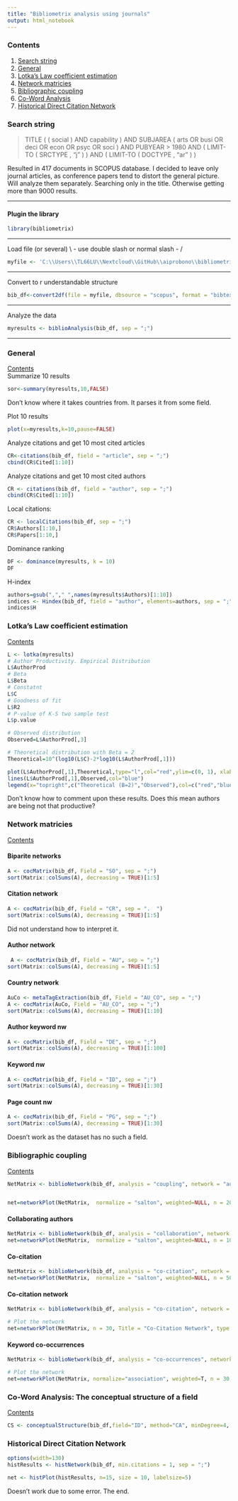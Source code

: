 ```yaml
---
title: "Bibliometrix analysis using journals"
output: html_notebook
---
```

### Contents{#con}
1. [Search string](#ss)
2. [General](#gen)
3. [Lotka’s Law coefficient estimation](#lotka)
4. [Network matricies](#nm)
5. [Bibliographic coupling](#bc)
6. [Co-Word Analysis](#cw)
7. [Historical Direct Citation Network](#hdcn)


### Search string{#ss}

>  TITLE ( ( social )  AND  capability )  AND  SUBJAREA ( arts  OR  busi  OR  deci  OR  econ  OR  psyc  OR  soci )  AND  PUBYEAR  >  1980  AND  ( LIMIT-TO ( SRCTYPE ,  "j" ) )  AND  ( LIMIT-TO ( DOCTYPE ,  "ar" ) )  


  
Resulted in 417 documents in SCOPUS database.  I decided to leave only journal articles, as conference papers tend to distort the general picture. Will analyze them separately. Searching only in the title. Otherwise getting more than 9000 results.
  
***  
#### Plugin the library
```r
library(bibliometrix)
```

***  
Load file (or several) \\ - use double slash or normal slash - /  
```r
myfile <- 'C:\\Users\\TL66LU\\Nextcloud\\GitHub\\aiprobono\\bibliometrix\\scopus social capabilities.bib'
```
***  

Convert to r understandable structure
```r
bib_df<-convert2df(file = myfile, dbsource = "scopus", format = "bibtex")
```
  
***  

Analyze the data
```r
myresults <- biblioAnalysis(bib_df, sep = ";")
```
***      
### General{#gen}
[Contents](#con)  
Summarize 10 results
```r
sor<-summary(myresults,10,FALSE)
```
Don't know where it takes countries from. It parses it from some field.

Plot 10 results
```r
plot(x=myresults,k=10,pause=FALSE)
```
Analyze citations and get 10 most cited articles
```r
CR<-citations(bib_df, field = "article", sep = ";")
cbind(CR$Cited[1:10])
```

Analyze citations and get 10 most cited authors
```r
CR <- citations(bib_df, field = "author", sep = ";")
cbind(CR$Cited[1:10])
```


Local citations:
```r
CR <- localCitations(bib_df, sep = ";")
CR$Authors[1:10,]
CR$Papers[1:10,]
```

Dominance ranking
```r
DF <- dominance(myresults, k = 10)
DF
```

H-index
```r
authors=gsub(","," ",names(myresults$Authors)[1:10])
indices <- Hindex(bib_df, field = "author", elements=authors, sep = ";", years = 50)
indices$H
```
### Lotka’s Law coefficient estimation{#lotka}
[Contents](#con)  

```r
L <- lotka(myresults)
# Author Productivity. Empirical Distribution
L$AuthorProd
# Beta
L$Beta
# Constatnt
L$C
# Goodness of fit
L$R2
# P-value of K-S two sample test
L$p.value
```
```r
# Observed distribution
Observed=L$AuthorProd[,3]

# Theoretical distribution with Beta = 2
Theoretical=10^(log10(L$C)-2*log10(L$AuthorProd[,1]))

plot(L$AuthorProd[,1],Theoretical,type="l",col="red",ylim=c(0, 1), xlab="Articles",ylab="Freq. of Authors",main="Scientific Productivity")
lines(L$AuthorProd[,1],Observed,col="blue")
legend(x="topright",c("Theoretical (B=2)","Observed"),col=c("red","blue"),lty = c(1,1,1),cex=0.6,bty="n")
```
Don't know how to comment upon these results. Does this mean authors are being not that productive?

### Network matricies{#nm}
[Contents](#con)  

#### Biparite networks

```r
A <- cocMatrix(bib_df, Field = "SO", sep = ";")
sort(Matrix::colSums(A), decreasing = TRUE)[1:5]
```
#### Citation network
```r
A <- cocMatrix(bib_df, Field = "CR", sep = ".  ")
sort(Matrix::colSums(A), decreasing = TRUE)[1:5]
```
Did not understand how to interpret it.

#### Author network

```r
 A <- cocMatrix(bib_df, Field = "AU", sep = ";")
sort(Matrix::colSums(A), decreasing = TRUE)[1:5]
```

#### Country network
```r
AuCo <- metaTagExtraction(bib_df, Field = "AU_CO", sep = ";")
A <- cocMatrix(AuCo, Field = "AU_CO", sep = ";")
sort(Matrix::colSums(A), decreasing = TRUE)[1:10]
```
#### Author keyword nw

```r
A <- cocMatrix(bib_df, Field = "DE", sep = ";")
sort(Matrix::colSums(A), decreasing = TRUE)[1:100]
```
#### Keyword nw

```r
A <- cocMatrix(bib_df, Field = "ID", sep = ";")
sort(Matrix::colSums(A), decreasing = TRUE)[1:30]
```
#### Page count nw

```r
A <- cocMatrix(bib_df, Field = "PG", sep = ";")
sort(Matrix::colSums(A), decreasing = TRUE)[1:30]
```
Doesn't work as the dataset has no such a field.

### Bibliographic coupling{#bc}
[Contents](#con)  

```r
NetMatrix <- biblioNetwork(bib_df, analysis = "coupling", network = "authors", sep = ";")


net=networkPlot(NetMatrix,  normalize = "salton", weighted=NULL, n = 20, Title = "Authors' Coupling", type = "fruchterman", size=5,size.cex=T,remove.multiple=TRUE,labelsize=0.8,label.n=20,label.cex=F)
```
#### Collaborating authors

```r
NetMatrix <- biblioNetwork(bib_df, analysis = "collaboration", network = "authors", sep = ";")
net=networkPlot(NetMatrix,  normalize = "salton", weighted=NULL, n = 100, Title = "Authors' Coupling", type = "fruchterman", size=5,size.cex=T,remove.multiple=TRUE,labelsize=0.5,label.n=10,label.cex=F)
```
#### Co-citation

```r
NetMatrix <- biblioNetwork(bib_df, analysis = "co-citation", network = "references", sep = ".  ")
net=networkPlot(NetMatrix,  normalize = "salton", weighted=NULL, n = 50, Title = "Co-citation", type = "fruchterman", size=5,size.cex=T,remove.multiple=TRUE,labelsize=0.3,label.n=10,label.cex=F)
```
#### Co-citation network
```r
NetMatrix <- biblioNetwork(bib_df, analysis = "co-citation", network = "references", sep = ";")

# Plot the network
net=networkPlot(NetMatrix, n = 30, Title = "Co-Citation Network", type = "fruchterman", size=T, remove.multiple=FALSE, labelsize=0.7,edgesize = 5)
```

#### Keyword co-occurrences
```r
NetMatrix <- biblioNetwork(bib_df, analysis = "co-occurrences", network = "keywords", sep = ";")

# Plot the network
net=networkPlot(NetMatrix, normalize="association", weighted=T, n = 30, Title = "Keyword Co-occurrences", type = "fruchterman", size=T,edgesize = 5,labelsize=0.7)
```
### Co-Word Analysis: The conceptual structure of a field{#cw}
[Contents](#con)  

```r
CS <- conceptualStructure(bib_df,field="ID", method="CA", minDegree=4, clust=5, stemming=FALSE, labelsize=6, documents=10)
```


### Historical Direct Citation Network{#hdcn}
```r
options(width=130)
histResults <- histNetwork(bib_df, min.citations = 1, sep = ";")

```
```r
net <- histPlot(histResults, n=15, size = 10, labelsize=5)
```
Doesn't work due to some error.
The end.
